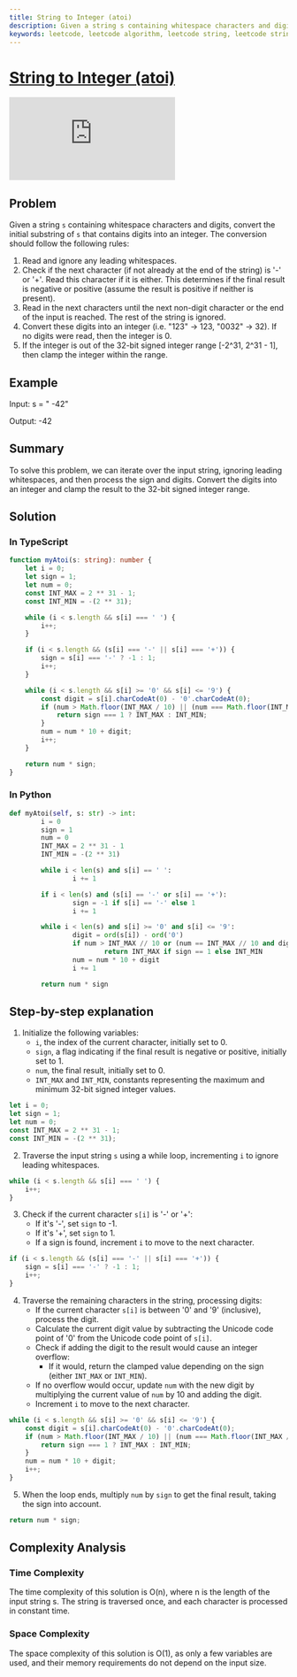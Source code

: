 ```yaml
---
title: String to Integer (atoi)
description: Given a string s containing whitespace characters and digits, convert the initial substring of s that contains digits into an integer.
keywords: leetcode, leetcode algorithm, leetcode string, leetcode string to integer, leetcode string to integer (atoi), leetcode string to integer (atoi) solution, leetcode string to integer (atoi) solution in typescript, leetcode string to integer (atoi) solution in python
---
```



# [String to Integer (atoi)](https://leetcode.com/problems/string-to-integer-atoi/) <DifficultyChip difficulty="medium" />

<div className="iframe-container">
	<iframe className="responsive-iframe" src="https://www.youtube.com/embed/2I9XO8jwZCA"
					title="YouTube video player" frameBorder="0"
					allow="accelerometer; autoplay; clipboard-write; encrypted-media; gyroscope; picture-in-picture"
					allowFullScreen></iframe>
</div>

## Problem

Given a string `s` containing whitespace characters and digits, convert the initial substring of `s` that contains digits into an integer. The conversion should follow the following rules:

1. Read and ignore any leading whitespaces.
2. Check if the next character (if not already at the end of the string) is '-' or '+'. Read this character if it is either. This determines if the final result is negative or positive (assume the result is positive if neither is present).
3. Read in the next characters until the next non-digit character or the end of the input is reached. The rest of the string is ignored.
4. Convert these digits into an integer (i.e. "123" -> 123, "0032" -> 32). If no digits were read, then the integer is 0.
5. If the integer is out of the 32-bit signed integer range [-2^31, 2^31 - 1], then clamp the integer within the range.


## Example

Input: s = " -42"

Output: -42

## Summary

To solve this problem, we can iterate over the input string, ignoring leading whitespaces, and then process the sign and digits. Convert the digits into an integer and clamp the result to the 32-bit signed integer range.

## Solution

### In TypeScript

```typescript
function myAtoi(s: string): number {
	let i = 0;
	let sign = 1;
	let num = 0;
	const INT_MAX = 2 ** 31 - 1;
	const INT_MIN = -(2 ** 31);

	while (i < s.length && s[i] === ' ') {
		i++;
	}

	if (i < s.length && (s[i] === '-' || s[i] === '+')) {
		sign = s[i] === '-' ? -1 : 1;
		i++;
	}

	while (i < s.length && s[i] >= '0' && s[i] <= '9') {
		const digit = s[i].charCodeAt(0) - '0'.charCodeAt(0);
		if (num > Math.floor(INT_MAX / 10) || (num === Math.floor(INT_MAX / 10) && digit > INT_MAX % 10)) {
			return sign === 1 ? INT_MAX : INT_MIN;
		}
		num = num * 10 + digit;
		i++;
	}

	return num * sign;
}
```

### In Python

```python
def myAtoi(self, s: str) -> int:
		i = 0
		sign = 1
		num = 0
		INT_MAX = 2 ** 31 - 1
		INT_MIN = -(2 ** 31)

		while i < len(s) and s[i] == ' ':
				i += 1

		if i < len(s) and (s[i] == '-' or s[i] == '+'):
				sign = -1 if s[i] == '-' else 1
				i += 1

		while i < len(s) and s[i] >= '0' and s[i] <= '9':
				digit = ord(s[i]) - ord('0')
				if num > INT_MAX // 10 or (num == INT_MAX // 10 and digit > INT_MAX % 10):
						return INT_MAX if sign == 1 else INT_MIN
				num = num * 10 + digit
				i += 1

		return num * sign
```


## Step-by-step explanation

1. Initialize the following variables:
	- `i`, the index of the current character, initially set to 0.
	- `sign`, a flag indicating if the final result is negative or positive, initially set to 1.
	- `num`, the final result, initially set to 0.
	- `INT_MAX` and `INT_MIN`, constants representing the maximum and minimum 32-bit signed integer values.

```typescript
let i = 0;
let sign = 1;
let num = 0;
const INT_MAX = 2 ** 31 - 1;
const INT_MIN = -(2 ** 31);
```

2. Traverse the input string `s` using a while loop, incrementing `i` to ignore leading whitespaces.

```typescript
while (i < s.length && s[i] === ' ') {
	i++;
}
```

3. Check if the current character `s[i]` is '-' or '+':
	- If it's '-', set `sign` to -1.
	- If it's '+', set `sign` to 1.
	- If a sign is found, increment `i` to move to the next character.

```typescript
if (i < s.length && (s[i] === '-' || s[i] === '+')) {
	sign = s[i] === '-' ? -1 : 1;
	i++;
}
```

4. Traverse the remaining characters in the string, processing digits:
	- If the current character `s[i]` is between '0' and '9' (inclusive), process the digit.
	- Calculate the current digit value by subtracting the Unicode code point of '0' from the Unicode code point of `s[i]`.
	- Check if adding the digit to the result would cause an integer overflow:
		- If it would, return the clamped value depending on the sign (either `INT_MAX` or `INT_MIN`).
	- If no overflow would occur, update `num` with the new digit by multiplying the current value of `num` by 10 and adding the digit.
	- Increment `i` to move to the next character.

```typescript
while (i < s.length && s[i] >= '0' && s[i] <= '9') {
	const digit = s[i].charCodeAt(0) - '0'.charCodeAt(0);
	if (num > Math.floor(INT_MAX / 10) || (num === Math.floor(INT_MAX / 10) && digit > INT_MAX % 10)) {
		return sign === 1 ? INT_MAX : INT_MIN;
	}
	num = num * 10 + digit;
	i++;
}
```

5. When the loop ends, multiply `num` by `sign` to get the final result, taking the sign into account.

```typescript
return num * sign;
```

## Complexity Analysis

### Time Complexity

The time complexity of this solution is O(n), where n is the length of the input string s. The string is traversed once, and each character is processed in constant time.

### Space Complexity

The space complexity of this solution is O(1), as only a few variables are used, and their memory requirements do not depend on the input size.
